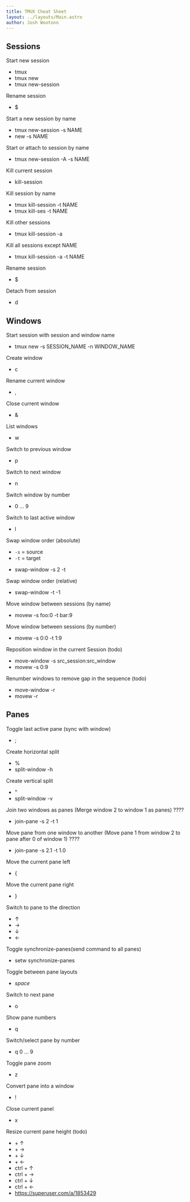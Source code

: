 ```yaml
---
title: TMUX Cheat Sheet
layout: ../layouts/Main.astro
author: Josh Wootonn
---
```



<section>

## Sessions

<div class="grid grid-cols-1 sm:grid-cols-2 prose-p:my-0">

Start new session

- <T>tmux</T>
- <T>tmux new</T>
- <T>tmux new-session</T>

Rename session

- <K>$</K>

Start a new session by name

- <T>tmux new-session -s NAME</T>
- <M>new -s NAME</M>

Start or attach to session by name

- <T>tmux new-session -A -s NAME</T>

Kill current session

- <M>kill-session</M>

Kill session by name

- <T>tmux kill-session -t NAME</T>
- <T>tmux kill-ses -t NAME</T>

Kill other sessions

- <T>tmux kill-session -a</T>

Kill all sessions except NAME

- <T>tmux kill-session -a -t NAME</T>

Rename session

- <K>$</K>

Detach from session

- <K>d</K>

</div>

</section>
<section>

## Windows

<div class="grid grid-cols-1 sm:grid-cols-2 prose-p:my-0">

Start session with session and window name

- <T>tmux new -s SESSION_NAME -n WINDOW_NAME</T>

Create window

- <K>c</K>

Rename current window

- <K>,</K>

Close current window

- <K>&</K>

List windows

- <K>w</K>

Switch to previous window

- <K>p</K>

Switch to next window

- <K>n</K>

Switch window by number

- <K>0 ... 9</K>

Switch to last active window

- <K>l</K>

<div>

Swap window order (absolute)

- `-s` = source
- `-t` = target

</div>

- <M>swap-window -s 2 -t</M>

Swap window order (relative)

- <M>swap-window -t -1</M>

Move window between sessions (by name)

- <M>movew -s foo:0 -t bar:9</M>

Move window between sessions (by number)

- <M>movew -s 0:0 -t 1:9</M>

Reposition window in the current Session (todo)

- <M>move-window -s src_session:src_window</M>
- <M>movew -s 0:9</M>

Renumber windows to remove gap in the sequence (todo)

- <M>move-window -r</M>
- <M>movew -r</M>

</div>
</section>
<section>

## Panes

<div class="grid grid-cols-1 sm:grid-cols-2 prose-p:my-0">

Toggle last active pane (sync with window)

- <K>;</K>

Create horizontal split

- <K>%</K>
- <M>split-window -h</M>

Create vertical split

- <K>"</K>
- <M>split-window -v</M>

Join two windows as panes (Merge window 2 to window 1 as panes) ????

- <M>join-pane -s 2 -t 1</M>

Move pane from one window to another (Move pane 1 from window 2 to pane after 0 of window 1) ????

- <M>join-pane -s 2.1 -t 1.0</M>

Move the current pane left

- <K>\{</K>

Move the current pane right

- <K>}</K>

Switch to pane to the direction

- <K>↑</K>
- <K>→</K>
- <K>↓</K>
- <K>←</K>

Toggle synchronize-panes(send command to all panes)

- <M>setw synchronize-panes</M>

Toggle between pane layouts

- <K>
    <i>space</i>
  </K>

Switch to next pane

- <K>o</K>

Show pane numbers

- <K>q</K>

Switch/select pane by number

- <K>q 0 ... 9</K>

Toggle pane zoom

- <K>z</K>

Convert pane into a window

- <K>!</K>

Close current panel

- <K>x</K>

Resize current pane height (todo)

- <K>+ ↑</K>
- <K>+ →</K>
- <K>+ ↓</K>
- <K>+ ←</K>
- <K>ctrl + ↑</K>
- <K>ctrl + →</K>
- <K>ctrl + ↓</K>
- <K>ctrl + ←</K>
- https://superuser.com/a/1853429

</div>
</section>
